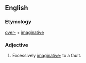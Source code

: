 ==English==

===Etymology===
[[over-]] + [[imaginative]]

===Adjective===
{{en-adj|-}}

# Excessively [[imaginative]]; to a fault.